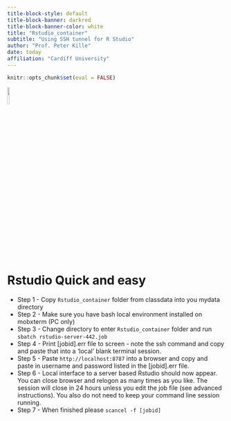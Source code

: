 ```yaml
---
title-block-style: default
title-block-banner: darkred
title-block-banner-color: white
title: "Rstudio_container"
subtitle: "Using SSH tunnel for R Studio"
author: "Prof. Peter Kille"
date: today
affiliation: "Cardiff University"
---
```


<body style="background-color:gray99;">

```r
knitr::opts_chunk$set(eval = FALSE)
```

![](Images/logo.jpg){width="10%"}

# Rstudio Quick and easy

-   Step 1 - Copy `Rstudio_container` folder from classdata into you mydata directory
-   Step 2 - Make sure you have bash local environment installed on mobxterm (PC only)
-   Step 3 - Change directory to enter ```Rstudio_container``` folder and run ```sbatch rstudio-server-442.job```
-   Step 4 - Print \[jobid\].err file to screen - note the ssh command and copy and paste that into a 'local' blank terminal session.
-   Step 5 - Paste `http://localhost:8787` into a browser and copy and paste in username and password listed in the \[jobid\].err file.
-   Step 6 - Local interface to a server based Rstudio should now appear. You can close browser and relogon as many times as you like. The session will close in 24 hours unless you edit the job file (see advanced instructions). You also do not need to keep your command line session running.
-   Step 7 - When finished please `scancel -f [jobid]`
